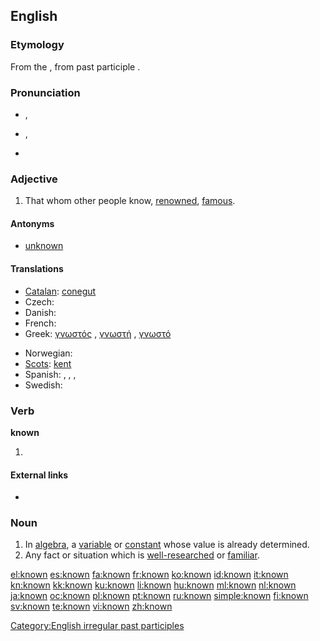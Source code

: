 ==English==

{{rank|person|case|fact|314|known|thee|hope|er}}

===Etymology===
From the {{etyl|enm}}, from {{etyl|ang}} past participle {{term|cnawen|cnāwen}}.

===Pronunciation===
* {{a|[[Received Pronunciation|UK]]}} {{IPA|/nəʊn/}}, {{SAMPA|/n@Un/}}
* {{a|[[General American|US]]}} {{IPA|/nɔʊn/}}, {{SAMPA|/noUn/}}
* {{audio|en-us-known.ogg|Audio (US)}}

===Adjective===
{{en-adj}}

# That whom other people know, [[renowned]], [[famous]].

====Antonyms====
* [[unknown]]

====Translations====
{{trans-top|that whom other people know, renowned, famous}}
* [[Catalan]]: [[conegut]]
* Czech: {{t+|cs|známý|m}}
* Danish: {{t-|da|kendt}}
* French: {{t+|fr|connu}}
* Greek: [[γνωστός]] {{m}}, [[γνωστή]] {{f}}, [[γνωστό]] {{n}}
{{trans-mid}}
* Norwegian: {{t|no|kjent}}
* [[Scots]]: [[kent]]
* Spanish: {{t+|es|conocido|m}}, {{t-|es|conocida|f}}, {{t-|es|conocidos|m|p}}, {{t-|es|conocidas|f|p}}
* Swedish: {{t+|sv|känd}}
{{trans-bottom}}

===Verb===
'''known'''

# {{past participle of|[[know]]}}

====External links====
* {{pedialite|know}}

===Noun===
{{en-noun}}

# In [[algebra]], a [[variable]] or [[constant]] whose value is already determined.
# Any fact or situation which is [[well-researched]] or [[familiar]].

[[Category:English irregular past participles]]

[[el:known]]
[[es:known]]
[[fa:known]]
[[fr:known]]
[[ko:known]]
[[id:known]]
[[it:known]]
[[kn:known]]
[[kk:known]]
[[ku:known]]
[[li:known]]
[[hu:known]]
[[ml:known]]
[[nl:known]]
[[ja:known]]
[[oc:known]]
[[pl:known]]
[[pt:known]]
[[ru:known]]
[[simple:known]]
[[fi:known]]
[[sv:known]]
[[te:known]]
[[vi:known]]
[[zh:known]]